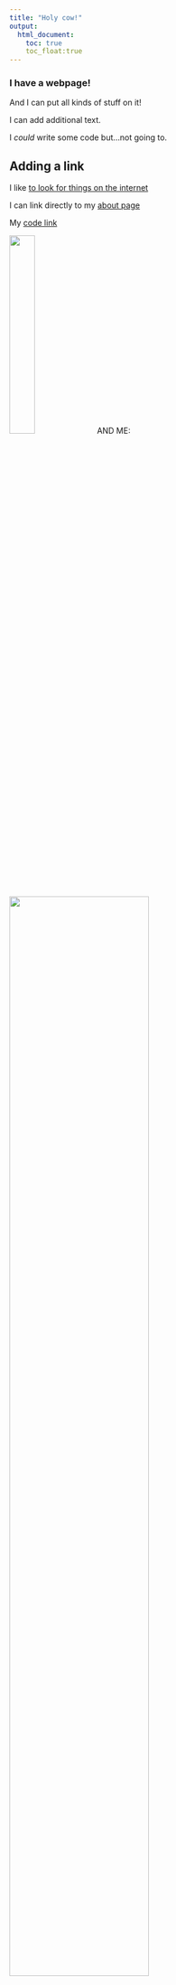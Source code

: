 ```yaml
---
title: "Holy cow!"
output:
  html_document:
    toc: true
    toc_float:true
---
```


### I have a webpage!

And I can put all kinds of stuff on it!

I can add additional text.

I *could* write some code but...not going to.

## Adding a link

I like [to look for things on the internet](https://www.google.com/)

I can link directly to my [about page](about.html)

My [code link](code.html)

<img src="images/corgi.png" style="width:30%">
AND ME:
<img src="images/me.JPG" style="width:70%">

```r
library(tidyverse)
tibble(
  x=5:15,
  y=6:16
)
```

